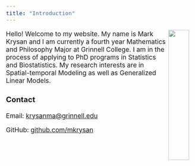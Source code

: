 ```yaml
---
title: "Introduction"
---
```


<style type="text/css">
  body{
  font-size: 13pt;
}
</style>




<img style="float: right; width:30%; height:30%;" src="photo.png"> Hello! Welcome to my website. My name is Mark Krysan and I am currently a fourth year Mathematics and Philosophy Major at Grinnell College. I am in the process of applying to PhD programs in Statistics and Biostatistics. My research interests are in Spatial-temporal Modeling as well as Generalized Linear Models.

### Contact
Email:  [krysanma@grinnell.edu](mailto:krysanma@grinnell.edu)

GitHub: [github.com/mkrysan](https://github.com/mkrysan)

